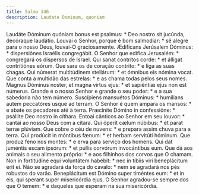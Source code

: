 ```yaml
---
title: Salmo 146
description: Laudate Dominum, quoniam
---
```


<div class="side-by-side not-content">
  <span>
    Laudáte Dóminum quóniam bonus est psalmus: * Deo nostro sit jucúnda,
    decóraque laudátio.
  </span>
  <span>
    Louvai o Senhor, porque é bom salmodiar: * sê alegre para o nosso Deus,
    louvai-O graciosamente.
  </span>
  <span>
    Ædíficans Jerúsalem Dóminus: * dispersiónes Israélis congregábit.
  </span>
  <span>
    O Senhor que edifica Jerusalém: * congregará os dispersos de Israel.
  </span>
  <span>
    Qui sanat contrítos corde: * et álligat contritiónes eórum.
  </span>
  <span>
    Que sara os de coração contrito: * e liga as suas chagas.
  </span>
  <span>
    Qui númerat multitúdinem stellárum: * et ómnibus eis nómina vocat.
  </span>
  <span>
    Que conta a multidão das estrelas: * e as chama todas pelos seus nomes.
  </span>
  <span>
    Magnus Dóminus noster, et magna virtus ejus: * et sapiéntiæ ejus non est
    númerus.
  </span>
  <span>
    Grande é o nosso Senhor e grande o seu poder: * e a sua sabedoria não tem
    número.
  </span>
  <span>
    Suscípiens mansuétos Dóminus: * humílians autem peccatóres usque ad terram.
  </span>
  <span>
    O Senhor é quem ampara os mansos: * e abate os pecadores até à terra.
  </span>
  <span>
    Præcínite Dómino in confessióne: * psállite Deo nostro in cíthara.
  </span>
  <span>
    Entoai cânticos ao Senhor em seu louvor: * cantai ao nosso Deus com a
    cítara.
  </span>
  <span>
    Qui óperit cælum núbibus: * et parat terræ plúviam.
  </span>
  <span>
    Que cobre o céu de nuvens: * e prepara assim chuva para a terra.
  </span>
  <span>
    Qui prodúcit in móntibus fænum: * et herbam servitúti hóminum.
  </span>
  <span>
    Que produz feno nos montes: * e erva para serviço dos homens.
  </span>
  <span>
    Qui dat juméntis escam ipsórum: * et pullis corvórum invocántibus eum.
  </span>
  <span>
    Que dá aos animais o seu alimento próprio: * e aos filhinhos dos corvos que
    O chamam.
  </span>
  <span>
    Non in fortitúdine equi voluntátem habébit: * nec in tíbiis viri
    beneplácitum erit ei.
  </span>
  <span>
    Não se agradará da força do cavalo: * nem se agradará nos pés robustos do
    varão.
  </span>
  <span>
    Beneplácitum est Dómino super timéntes eum: * et in eis, qui sperant super
    misericórdia ejus.
  </span>
  <span>
    O Senhor agradou-se sempre dos que O temem: * e daqueles que esperam na sua
    misericórdia.
  </span>
</div>
